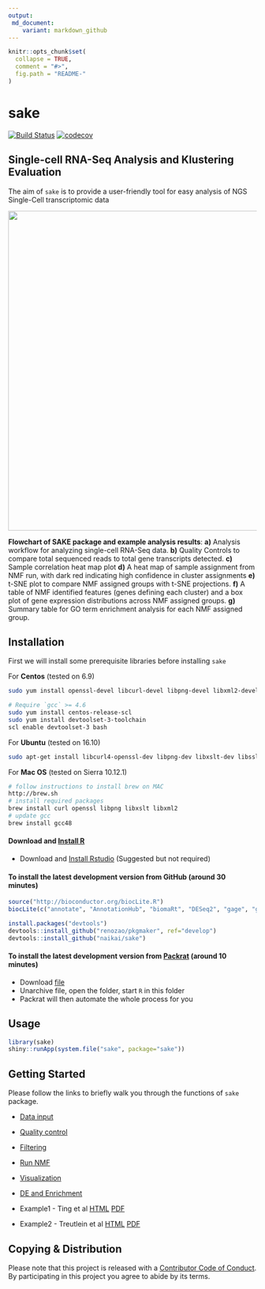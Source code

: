 ```yaml
---
output: 
 md_document:
    variant: markdown_github
---
```


<!-- README.md is generated from README.Rmd. Please edit that file -->

```r
knitr::opts_chunk$set(
  collapse = TRUE,
  comment = "#>",
  fig.path = "README-"
)
```

# sake 

[![Build Status](https://travis-ci.com/naikai/sake.svg?token=qigAqQi4xmKjKDqnm97n&branch=master)](https://travis-ci.com/naikai/sake)
[![codecov](https://codecov.io/gh/naikai/sake/branch/master/graph/badge.svg?token=WEipAvcFMf)](https://codecov.io/gh/naikai/sake)

## **S**ingle-cell RNA-Seq **A**nalysis and **K**lustering **E**valuation
The aim of `sake` is to provide a user-friendly tool for easy analysis of NGS Single-Cell transcriptomic data

<img src="vignettes/Figures/SAKE_workflow.png" width="1024px" height="647px" />

**Flowchart of SAKE package and example analysis results**: **a)** Analysis workflow for analyzing single-cell RNA-Seq data. **b)** Quality Controls to compare total sequenced reads to total gene transcripts detected. **c)** Sample correlation heat map plot **d)** A heat map of sample assignment from NMF run, with dark red indicating high confidence in cluster assignments **e)** t-SNE plot to compare NMF assigned groups with t-SNE projections. **f)** A table of NMF identified features (genes defining each cluster) and a box plot of gene expression distributions across NMF assigned groups. **g)** Summary table for GO term enrichment analysis for each NMF assigned group.

## Installation 

First we will install some prerequisite libraries before installing `sake`  

For **Centos** (tested on 6.9)
``` bash
sudo yum install openssl-devel libcurl-devel libpng-devel libxml2-devel libxslt

# Require `gcc` >= 4.6 
sudo yum install centos-release-scl
sudo yum install devtoolset-3-toolchain
scl enable devtoolset-3 bash
```

For **Ubuntu** (tested on 16.10)
``` bash
sudo apt-get install libcurl4-openssl-dev libpng-dev libxslt-dev libssl-dev libxml2-dev xsltproc
```

For **Mac OS** (tested on Sierra 10.12.1)
``` bash
# follow instructions to install brew on MAC
http://brew.sh
# install required packages 
brew install curl openssl libpng libxslt libxml2 
# update gcc
brew install gcc48
```

#### Download and [Install R](http://cran.wustl.edu)   
- Download and [Install Rstudio](https://www.rstudio.com/products/rstudio/download/) (Suggested but not required)


#### To install the latest development version from GitHub (around 30 minutes)
```R
source("http://bioconductor.org/biocLite.R")
biocLite(c("annotate", "AnnotationHub", "biomaRt", "DESeq2", "gage", "gageData", "GO.db", "pathview", "plotly", "DT"))

install.packages("devtools")
devtools::install_github("renozao/pkgmaker", ref="develop")
devtools::install_github("naikai/sake")
```

#### To install the latest development version from [Packrat](https://rstudio.github.io/packrat/) (around 10 minutes)

- Download [file](https://drive.google.com/open?id=0B1IIy0OXXU2kQWwzUnBGdTdOc0U)
- Unarchive file, open the folder, start `R` in this folder
- Packrat will then automate the whole process for you 

## Usage 
```R
library(sake)
shiny::runApp(system.file("sake", package="sake"))
```

## Getting Started
Please follow the links to briefly walk you through the functions of `sake` package. 

- [Data input](vignettes/Data_Input.Rmd)
- [Quality control](vignettes/Quality_Control.Rmd)
- [Filtering](vignettes/Filtering.Rmd)
- [Run NMF](vignettes/NMF.Rmd)
- [Visualization](vignettes/Visualization.Rmd)
- [DE and Enrichment](vignettes/DE_Enrich.Rmd)

-   Example1 - Ting et al [HTML](vignettes/Ting.Rmd)  [PDF](vignettes/Ting_pdf.pdf)
-   Example2 - Treutlein et al [HTML](vignettes/Treutlein.Rmd)  [PDF](vignettes/Treutlein_pdf.pdf)

## Copying & Distribution
Please note that this project is released with a [Contributor Code of Conduct](CONDUCT.md). By participating in this project you agree to abide by its terms.
